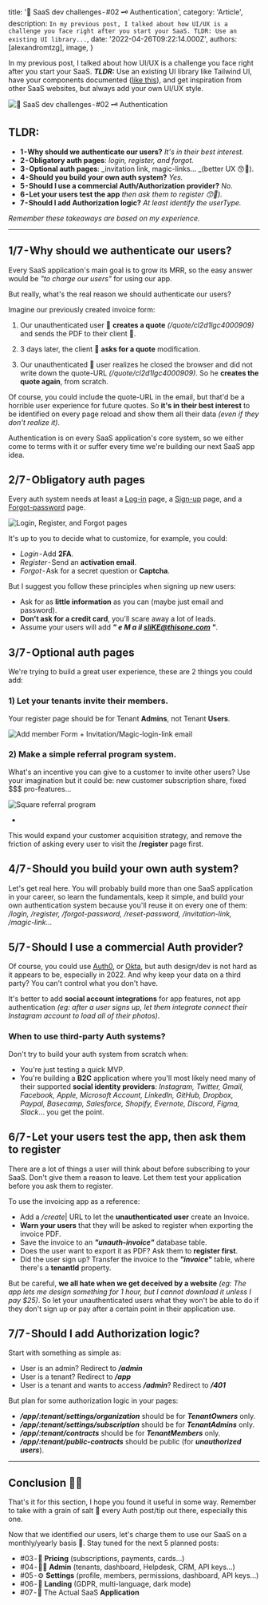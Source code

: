 
  title: '🎯 SaaS dev challenges - #02 🗝 ️Authentication',
  category: 'Article',
  description: `In my previous post, I talked about how UI/UX is a challenge you face right after you start your SaaS. TLDR: Use an existing UI library...`,
  date: '2022-04-26T09:22:14.000Z',
  authors: [alexandromtzg],
  image,
}

In my previous post, I talked about how UI/UX is a challenge you face right after you start your SaaS. **_TLDR:_** Use an existing UI library like Tailwind UI, have your components documented ([like this](https://www.hyperui.dev)), and get inspiration from other SaaS websites, but always add your own UI/UX style.

<img
  src={image}
  class="shadow-2xl border border-gray-100 rounded-lg"
  alt="🎯 SaaS dev challenges - #02 🗝 ️Authentication"
/>

<!--more-->

## TLDR:

- **1 - Why should we authenticate our users?** _It's in their best interest._
- **2 - Obligatory auth pages**: _login, register, and forgot._
- **3 - Optional auth pages**: _invitation link, magic-links… _(better UX 😙🤌).
- **4 - Should you build your own auth system?** _Yes._
- **5 - Should I use a commercial Auth/Authorization provider?** _No._
- **6 - Let your users test the app** _then ask them to register 😙🤌)._
- **7 - Should I add Authorization logic?** _At least identify the userType._

_Remember these takeaways are based on my experience._

---

## 1/7 - Why should we authenticate our users?

Every SaaS application's main goal is to grow its MRR, so the easy answer would be _"to charge our users"_ for using our app.

But really, what's the real reason we should authenticate our users?

Imagine our previously created invoice form:

1. Our unauthenticated user 👨 **creates a quote** _(/quote/cl2d1lgc4000909)_ and sends the PDF to their client 👩.

2. 3 days later, the client 👩 **asks for a quote** modification.

3. Our unauthenticated 👨 user realizes he closed the browser and did not write down the quote-URL _(/quote/cl2d1lgc4000909)_. So he **creates the quote again**, from scratch.

Of course, you could include the quote-URL in the email, but that'd be a horrible user experience for future quotes. So **it's in their best interest** to be identified on every page reload and show them all their data _(even if they don't realize it)_.

Authentication is on every SaaS application's core system, so we either come to terms with it or suffer every time we're building our next SaaS app idea.

## 2/7 - Obligatory auth pages

Every auth system needs at least a [Log-in](https://remix.saasfrontends.com/login) page, a [Sign-up](https://remix.saasfrontends.com/register) page, and a [Forgot-password](https://remix.saasfrontends.com/forgot-password) page.

![Login, Register, and Forgot pages](https://yahooder.sirv.com/blog/saas-dev-challenges/02/auth-pages.png)

It's up to you to decide what to customize, for example, you could:

- *Login* - Add **2FA**.
- *Register* - Send an **activation email**.
- *Forgot* - Ask for a secret question or **Captcha**.

But I suggest you follow these principles when signing up new users:

- Ask for as **little information** as you can (maybe just email and password).
- **Don't ask for a credit card**, you'll scare away a lot of leads.
- Assume your users will add **_" e M a il sliKE@thisone.com "_**.

## 3/7 - Optional auth pages

We're trying to build a great user experience, these are 2 things you could add:

### 1) Let your tenants invite their members.

Your register page should be for Tenant **Admins**, not Tenant **Users**.

![Add member Form + Invitation/Magic-login-link email](https://yahooder.sirv.com/blog/saas-dev-challenges/02/invite.png)

### 2) Make a simple referral program system.

What's an incentive you can give to a customer to invite other users? Use your imagination but it could be: new customer subscription share, fixed $$$ pro-features…

![Square referral program](https://yahooder.sirv.com/blog/saas-dev-challenges/02/reward.png)

-

This would expand your customer acquisition strategy, and remove the friction of asking every user to visit the **/register** page first.

## 4/7 - Should you build your own auth system?

Let's get real here. You will probably build more than one SaaS application in your career, so learn the fundamentals, keep it simple, and build your own authentication system because you'll reuse it on every one of them: _/login, /register, /forgot-password, /reset-password, /invitation-link, /magic-link_…

## 5/7 - Should I use a commercial Auth provider?

Of course, you could use [Auth0](https://auth0.com), or [Okta](https://www.okta.com), but auth design/dev is not hard as it appears to be, especially in 2022. And why keep your data on a third party? You can't control what you don't have.

It's better to add **social account integrations** for app features, not app authentication _(eg: after a user signs up, let them integrate connect their Instagram account to load all of their photos)_.

### When to use third-party Auth systems?

Don't try to build your auth system from scratch when:

- You're just testing a quick MVP.
- You're building a **B2C** application where you'll most likely need many of their supported **social identity providers**: _Instagram, Twitter, Gmail, Facebook, Apple, Microsoft Account, LinkedIn, GitHub, Dropbox, Paypal, Basecamp, Salesforce, Shopify, Evernote, Discord, Figma, Slack_… you get the point.

## 6/7 - Let your users test the app, then ask them to register

There are a lot of things a user will think about before subscribing to your SaaS. Don't give them a reason to leave. Let them test your application before you ask them to register.

To use the invoicing app as a reference:

- Add a _/create_| URL to let the **unauthenticated user** create an Invoice.
- **Warn your users** that they will be asked to register when exporting the invoice PDF.
- Save the invoice to an **_"unauth-invoice"_** database table.
- Does the user want to export it as PDF? Ask them to **register first**.
- Did the user sign up? Transfer the invoice to the **_"invoice"_** table, where there's a **tenantId** property.

But be careful, **we all hate when we get deceived by a website** _(eg: The app lets me design something for 1 hour, but I cannot download it unless I pay $25)_. So let your unauthenticated users what they won't be able to do if they don't sign up or pay after a certain point in their application use.

## 7/7 - Should I add Authorization logic?

Start with something as simple as:

- User is an admin? Redirect to **_/admin_**
- User is a tenant? Redirect to **_/app_**
- User is a tenant and wants to access **_/admin_**? Redirect to **_/401_**

But plan for some authorization logic in your pages:

- **_/app/:tenant/settings/organization_** should be for **_TenantOwners_** only.
- **_/app/:tenant/settings/subscription_** should be for **_TenantAdmins_** only.
- **_/app/:tenant/contracts_** should be for **_TenantMembers_** only.
- **_/app/:tenant/public-contracts_** should be public (for **_unauthorized users_**).

---

## Conclusion 🧑‍🔬

That's it for this section, I hope you found it useful in some way. Remember to take with a grain of salt 🧂 every Auth post/tip out there, especially this one.

Now that we identified our users, let's charge them to use our SaaS on a monthly/yearly basis 🤑. Stay tuned for the next 5 planned posts:

- #03 - 💸 **Pricing** (subscriptions, payments, cards…)
- #04 - 👩‍💼 **Admin** (tenants, dashboard, Helpdesk, CRM, API keys…)
- #05 - ⚙️ **Settings** (profile, members, permissions, dashboard, API keys…)
- #06 - 🛬 **Landing** (GDPR, multi-language, dark mode)
- #07 - 🦄 The Actual SaaS **Application**
